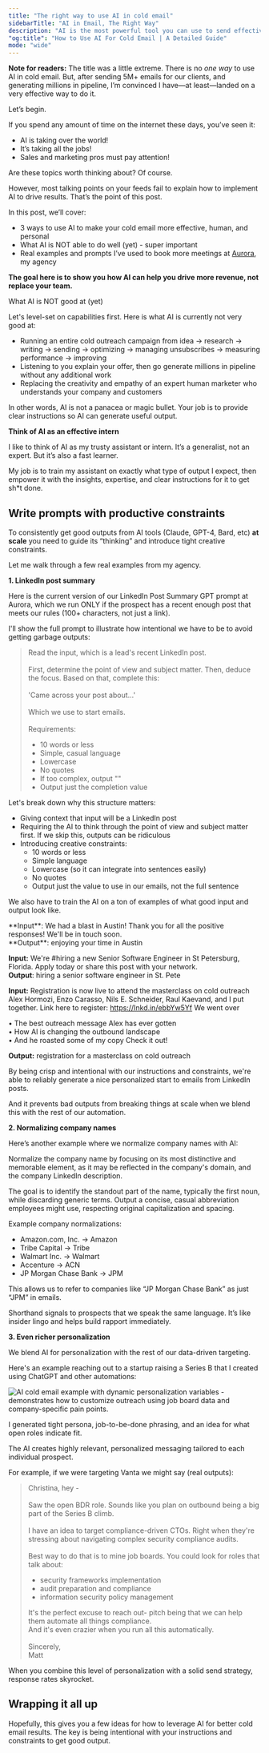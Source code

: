 ```yaml
---
title: "The right way to use AI in cold email"
sidebarTitle: "AI in Email, The Right Way"
description: "AI is the most powerful tool you can use to send effective cold emails at scale. But there are a number of do’s and don’ts to consider."
"og:title": "How to Use AI For Cold Email | A Detailed Guide"
mode: "wide"
---
```


**Note for readers:** The title was a little extreme. There is no _one way_ to use AI in cold email. But, after sending 5M+ emails for our clients, and generating millions in pipeline, I’m convinced I have—at least—landed on a very effective way to do it.

Let’s begin.

If you spend any amount of time on the internet these days, you’ve seen it:

- AI is taking over the world!
- It’s taking all the jobs!
- Sales and marketing pros must pay attention!

Are these topics worth thinking about? Of course.

However, most talking points on your feeds fail to explain how to implement AI to drive results. That’s the point of this post.

In this post, we’ll cover:

- 3 ways to use AI to make your cold email more effective, human, and personal
- What AI is NOT able to do well (yet) - super important
- Real examples and prompts I’ve used to book more meetings at [Aurora](https://helloaurora.com), my agency

**The goal here is to show you how AI can help you drive more revenue, not replace your team.**

What AI is NOT good at (yet)

Let's level-set on capabilities first. Here is what AI is currently not very good at:
- Running an entire cold outreach campaign from idea → research → writing → sending → optimizing → managing unsubscribes → measuring performance → improving
- Listening to you explain your offer, then go generate millions in pipeline without any additional work
- Replacing the creativity and empathy of an expert human marketer who understands your company and customers

In other words, AI is not a panacea or magic bullet. Your job is to provide clear instructions so AI can generate useful output.

**Think of AI as an effective intern**

I like to think of AI as my trusty assistant or intern. It’s a generalist, not an expert. But it’s also a fast learner.

My job is to train my assistant on exactly what type of output I expect, then empower it with the insights, expertise, and clear instructions for it to get sh*t done.

## Write prompts with productive constraints

To consistently get good outputs from AI tools (Claude, GPT-4, Bard, etc) **at scale** you need to guide its “thinking” and introduce tight creative constraints.

Let me walk through a few real examples from my agency.

**1. LinkedIn post summary**

Here is the current version of our LinkedIn Post Summary GPT prompt at Aurora, which we run ONLY if the prospect has a recent enough post that meets our rules (100+ characters, not just a link).

I'll show the full prompt to illustrate how intentional we have to be to avoid getting garbage outputs:

>Read the input, which is a lead's recent LinkedIn post.<br/>
><br/>
>First, determine the point of view and subject matter. Then, deduce the focus. Based on that, complete this:<br/>
><br/>
>'Came across your post about...'<br/>
><br/>
>Which we use to start emails.<br/>
><br/>
>Requirements:<br/>
>
>- 10 words or less 
>- Simple, casual language 
>- Lowercase 
>- No quotes 
>- If too complex, output ""<br/>
>- Output just the completion value

Let's break down why this structure matters:

- Giving context that input will be a LinkedIn post
- Requiring the AI to think through the point of view and subject matter first. If we skip this, outputs can be ridiculous
- Introducing creative constraints:
  - 10 words or less
  - Simple language
  - Lowercase (so it can integrate into sentences easily)
  - No quotes
  - Output just the value to use in our emails, not the full sentence

We also have to train the AI on a ton of examples of what good input and output look like.

<Accordion title="Show example inputs and outputs for the AI">
**Input**: We had a blast in Austin! Thank you for all the positive responses! We'll be in touch soon. 
<br/>**Output**: enjoying your time in Austin

**Input:** We're #hiring a new Senior Software Engineer in St Petersburg, Florida. Apply today or share this post with your network. 
<br/>**Output**: hiring a senior software engineer in St. Pete

**Input:** Registration is now live to attend the masterclass on cold outreach Alex Hormozi, Enzo Carasso, Nils E. Schneider, Raul Kaevand, and I put together. Link here to register: https://Inkd.in/ebbYw5Yf 
We went over

• The best outreach message Alex has ever gotten <br/>
• How Al is changing the outbound landscape<br/>
• And he roasted some of my copy Check it out!

**Output:** registration for a masterclass on cold outreach
</Accordion>

By being crisp and intentional with our instructions and constraints, we're able to reliably generate a nice personalized start to emails from LinkedIn posts.

And it prevents bad outputs from breaking things at scale when we blend this with the rest of our automation.

**2. Normalizing company names**

Here’s another example where we normalize company names with AI:

Normalize the company name by focusing on its most distinctive and memorable element, as it may be reflected in the company's domain, and the company LinkedIn description.

The goal is to identify the standout part of the name, typically the first noun, while discarding generic terms. Output a concise, casual abbreviation employees might use, respecting original capitalization and spacing.

Example company normalizations: 
- Amazon.com, Inc. → Amazon 
- Tribe Capital → Tribe 
- Walmart Inc. → Walmart 
- Accenture → ACN 
- JP Morgan Chase Bank → JPM

This allows us to refer to companies like “JP Morgan Chase Bank” as just “JPM” in emails.

Shorthand signals to prospects that we speak the same language. It’s like insider lingo and helps build rapport immediately.

**3. Even richer personalization**

We blend AI for personalization with the rest of our data-driven targeting.

Here's an example reaching out to a startup raising a Series B that I created using ChatGPT and other automations:

<img
  className=""
  src="/images/job-board-idea-email-example.png"
  alt="AI cold email example with dynamic personalization variables - demonstrates how to customize outreach using job board data and company-specific pain points."
/>

I generated tight persona, job-to-be-done phrasing, and an idea for what open roles indicate fit.

The AI creates highly relevant, personalized messaging tailored to each individual prospect.

For example, if we were targeting Vanta we might say (real outputs):

> Christina, hey - <br/><br/>
>Saw the open BDR role. Sounds like you plan on outbound being a big part of the Series B climb.<br/><br/>
>I have an idea to target compliance-driven CTOs. Right when they're stressing about navigating complex security compliance audits.<br/><br/>
>Best way to do that is to mine job boards. You could look for roles that talk about:<br/>
>- security frameworks implementation 
>- audit preparation and compliance
>- information security policy management 
>
>It's the perfect excuse to reach out- pitch being that we can help them automate all things compliance. <br/>
>And it's even crazier when you run all this automatically. <br/>
><br/>Sincerely, <br/>
>Matt

When you combine this level of personalization with a solid send strategy, response rates skyrocket.

## Wrapping it all up

Hopefully, this gives you a few ideas for how to leverage AI for better cold email results. The key is being intentional with your instructions and constraints to get good output.